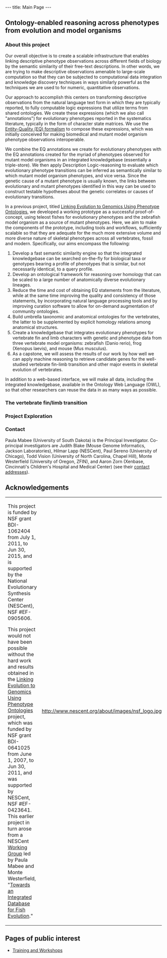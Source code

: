 ---
title: Main Page
---

{{EventBox1|
* '''Try the Beta version of the [http://kb.phenoscape.org Phenoscape Knowledgebase].'''  Development is very much in progress, and your feedback is welcome!
* Check out the latest news on the [http://blog.phenoscape.org/ Phenoscape blog], including the latest changes to PATO, a new bridging Vertebrate Anatomy Ontology, and the launch of a new Phenotype Ontology Research Coordination Network.}}


== Ontology-enabled reasoning across phenotypes from evolution and model organisms ==

=== About this project ===

Our overall objective is to create a scalable infrastructure that enables linking descriptive phenotype observations across different fields of biology by the semantic similarity of their free-text descriptions.  In other words, we are trying to make descriptive observations amenable to large-scale computation so that they can be subjected to computational data integration and knowledge discovery techniques in ways similarly powerful as the techniques we are used to for numeric, quantitative observations.

Our approach to accomplish this centers on transforming descriptive observations from the natural language text form in which they are typically reported, to fully computable logic expressions that utilize terms from shared ontologies. We create these expressions (which we also call "annotations") for evolutionary phenotypes reported in the systematics literature, typically in the form of character state matrices. We use the [[EQ for character matrices| Entity-Quality (EQ) formalism]] to compose these expressions, which was initially conceived for making biomedical and mutant model organism phenotype observations interoperable.

We combine the EQ annotations we create for evolutionary phenotypes with the EQ annotations created for the myriad of phenotypes observed for mutant model organisms in an integrated knowledgebase (essentially a triple-store).  We then apply Description Logic-reasoning to evaluate which evolutionary phenotype transitions can be inferred as semantically similar to which mutant model organism phenotypes, and vice versa.  Since the genetic cause of a mutant phenotype is usually known, the links between evolutionary and mutant phenotypes identified in this way can be used to construct testable hypotheses about the genetic correlates or causes of evolutionary transitions.

In a previous project, titled [[Linking Evolution to Genomics Using Phenotype Ontologies]], we developed a working prototype as a successful proof-of-concept, using teleost fishes for evolutionary phenotypes and the zebrafish model organism as a source of mutant phenotypes. Here, we aim to make the components of the prototype, including tools and workflows, sufficiently scalable so that they are adequate for the much more extensive volume and more diverse nature of skeletal phenotypes across all vertebrates, fossil and modern.  Specifically, our aims encompass the following:
# Develop a fast semantic similarity engine so that the integrated knowledgebase can be searched on-the-fly for biological taxa or genotypes bearing a profile of phenotypes that is similar, but not necessarily identical, to a query profile.
# Develop an ontological framework for reasoning over homology that can be scaled to a large number of anatomically diverse evolutionary lineages.
# Reduce the time and cost of obtaining EQ statements from the literature, while at the same time improving the quality and  consistency of those statements, by incorporating natural language processing tools and by improving curation software to allow for on-demand augmentation of community ontologies.
# Build umbrella taxonomic and anatomical ontologies for the vertebrates, the latter to be supplemented by explicit homology relations among anatomical structures.
# Create a knowledgebase that integrates evolutionary phenotypes for vertebrate fin and limb characters with genetic and phenotype data from three vertebrate model organisms: zebrafish (Danio rerio), frog (Xenopus laevis), and mouse (Mus musculus).
# As a capstone, we will assess the results of our work by how well we can apply machine reasoning to retrieve candidate genes for the well-studied vertebrate fin-limb transition and other major events in skeletal evolution of vertebrates.
In addition to a web-based interface, we will make all data, including the integrated knowledgebase, available in the Ontology Web Language (OWL), so that other researchers can reuse the data in as many ways as possible.

=== The vertebrate fin/limb transition ===

=== Project Exploration ===

=== Contact ===

Paula Mabee (University of South Dakota) is the Principal Investigator. Co-principal investigators are Judith Blake (Mouse Genome Informatics, Jackson Laboratories), Hilmar Lapp (NESCent), Paul Sereno (University of Chicago), Todd Vision (University of North Carolina, Chapel Hill), Monte Westerfield (University of Oregon, ZFIN), and Aaron Zorn (Xenbase, Cincinnati's Children's Hospital and Medical Center) (see their [[Contact| contact addresses]]).

== Acknowledgements ==

{|
|-
| This project is funded by NSF grant BDI<nowiki>-</nowiki>1062404 from July 1, 2011, to Jun 30, 2015, and is supported by the National Evolutionary Synthesis Center (NESCent), NSF #EF-0905606.

This project would not have been possible without the hard work and results obtained in the [[Linking Evolution to Genomics Using Phenotype Ontologies]] project, which was funded by NSF grant BDI<nowiki>-</nowiki>0641025 from June 1, 2007, to Jun 30, 2011, and was supported by NESCent, NSF #EF-0423641. This earlier project in turn arose from a NESCent <span class="plainlinks">[http://www.nescent.org/science/workinggroup.php Working Group]</span> led by Paula Mabee and Monte Westerfield, "[[Fish Evolution Working Group|Towards an Integrated Database for Fish Evolution]]."
| http://www.nescent.org/about/images/nsf_logo.jpg
|}

==Pages of public interest==

* [[Training and Workshops]]